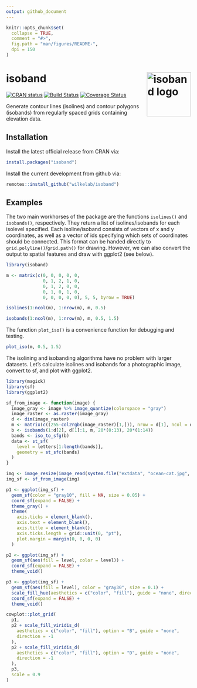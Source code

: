```yaml
---
output: github_document
---
```


<!-- README.md is generated from README.Rmd. Please edit that file -->

```r
knitr::opts_chunk$set(
  collapse = TRUE,
  comment = "#>",
  fig.path = "man/figures/README-",
  dpi = 150
)
```
# isoband <img width="120px" alt="isoband logo" align="right" src="man/figures/isoband-logo.png">

[![CRAN status](https://www.r-pkg.org/badges/version/isoband)](https://cran.r-project.org/package=isoband)
[![Build Status](https://travis-ci.org/wilkelab/isoband.svg?branch=master)](https://travis-ci.org/wilkelab/isoband)
[![Coverage Status](https://img.shields.io/codecov/c/github/wilkelab/isoband/master.svg)](https://codecov.io/github/wilkelab/isoband?branch=master)


Generate contour lines (isolines) and contour polygons (isobands) from regularly spaced grids containing elevation data.
  
## Installation

Install the latest official release from CRAN via:
``` r
install.packages("isoband")
```

Install the current development from github via:
``` r
remotes::install_github("wilkelab/isoband")
```

## Examples

The two main workhorses of the package are the functions `isolines()` and `isobands()`, respectively. They return a list of isolines/isobands for each isolevel specified. Each isoline/isoband consists of vectors of x and y coordinates, as well as a vector of ids specifying which sets of coordinates should be connected. This format can be handed directly to `grid.polyline()`/`grid.path()` for drawing. However, we can also convert the output to spatial features and draw with ggplot2 (see below).

```r
library(isoband)

m <- matrix(c(0, 0, 0, 0, 0,
              0, 1, 2, 1, 0,
              0, 1, 2, 0, 0,
              0, 1, 0, 1, 0,
              0, 0, 0, 0, 0), 5, 5, byrow = TRUE)

isolines(1:ncol(m), 1:nrow(m), m, 0.5)

isobands(1:ncol(m), 1:nrow(m), m, 0.5, 1.5)
```

The function `plot_iso()` is a convenience function for debugging and testing.
```r
plot_iso(m, 0.5, 1.5)
```

The isolining and isobanding algorithms have no problem with larger datasets. Let's calculate isolines and isobands for a photographic image, convert to sf, and plot with ggplot2.

```r
library(magick)
library(sf)
library(ggplot2)

sf_from_image <- function(image) {
  image_gray <- image %>% image_quantize(colorspace = "gray")
  image_raster <- as.raster(image_gray)
  d <- dim(image_raster)
  m <- matrix(c((255-col2rgb(image_raster)[1,])), nrow = d[1], ncol = d[2], byrow = TRUE)
  b <- isobands(1:d[2], d[1]:1, m, 20*(0:13), 20*(1:14))
  bands <- iso_to_sfg(b)
  data <- st_sf(
    level = letters[1:length(bands)],
    geometry = st_sfc(bands)
  )
}

img <- image_resize(image_read(system.file("extdata", "ocean-cat.jpg", package = "isoband")), "200x200")
img_sf <- sf_from_image(img)

p1 <- ggplot(img_sf) + 
  geom_sf(color = "gray10", fill = NA, size = 0.05) + 
  coord_sf(expand = FALSE) +
  theme_gray() +
  theme(
    axis.ticks = element_blank(),
    axis.text = element_blank(),
    axis.title = element_blank(),
    axis.ticks.length = grid::unit(0, "pt"),
    plot.margin = margin(0, 0, 0, 0)
  )

p2 <- ggplot(img_sf) + 
  geom_sf(aes(fill = level, color = level)) + 
  coord_sf(expand = FALSE) +
  theme_void()

p3 <- ggplot(img_sf) + 
  geom_sf(aes(fill = level), color = "gray30", size = 0.1) + 
  scale_fill_hue(aesthetics = c("color", "fill"), guide = "none", direction = -1) +
  coord_sf(expand = FALSE) +
  theme_void()

cowplot::plot_grid(
  p1,
  p2 + scale_fill_viridis_d(
    aesthetics = c("color", "fill"), option = "B", guide = "none",
    direction = -1
  ),
  p2 + scale_fill_viridis_d(
    aesthetics = c("color", "fill"), option = "D", guide = "none",
    direction = -1
  ),
  p3,
  scale = 0.9
)
```
